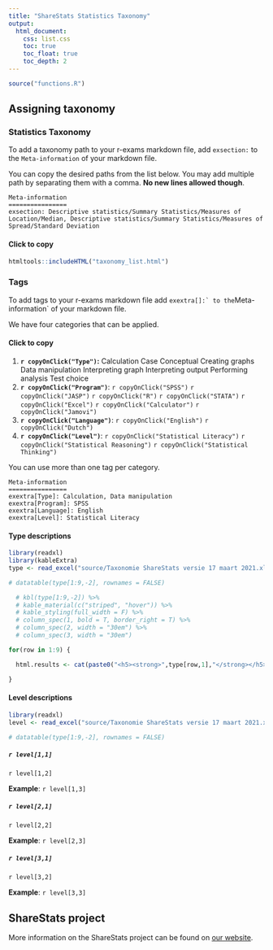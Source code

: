 ```yaml
---
title: "ShareStats Statistics Taxonomy"
output:
  html_document:
    css: list.css
    toc: true
    toc_float: true
    toc_depth: 2
---
```


<script src="copyText.js"></script>

```r
source("functions.R")
```


## Assigning taxonomy {.tabset}

### Statistics Taxonomy

To add a taxonomy path to your r-exams markdown file, add `exsection:` to the `Meta-information` of your markdown file.

You can copy the desired paths from the list below. You may add multiple path by separating them with a comma. **No new lines allowed though**.

```{}
Meta-information
================
exsection: Descriptive statistics/Summary Statistics/Measures of Location/Median, Descriptive statistics/Summary Statistics/Measures of Spread/Standard Deviation
```

#### Click to copy

```r
htmltools::includeHTML("taxonomy_list.html")
```

### Tags

To add tags to your r-exams markdown file add ```exextra[]:` to the ```Meta-information` of your markdown file.

We have four categories that can be applied.

#### Click to copy

<ol class="bullet">
<li><strong>`r copyOnClick("Type")`:</strong>
<span id="calc"  class="tag" onclick="copy_data(calc)">Calculation</span>
<span id="cas1"  class="tag" onclick="copy_data(cas1)">Case</span>
<span id="conc"  class="tag" onclick="copy_data(conc)">Conceptual</span>
<span id="crg"   class="tag" onclick="copy_data(crg)">Creating graphs</span>
<span id="dat"   class="tag" onclick="copy_data(dat)">Data manipulation</span>
<span id="intgr" class="tag" onclick="copy_data(intgr)">Interpreting graph</span>
<span id="intou" class="tag" onclick="copy_data(intou)">Interpreting output</span>
<span id="an"    class="tag" onclick="copy_data(an)">Performing analysis</span>
<span id="tch"   class="tag" onclick="copy_data(tch)">Test choice</span>
</li>
<li><strong>`r copyOnClick("Program")`</strong>:
`r copyOnClick("SPSS")`
`r copyOnClick("JASP")`
`r copyOnClick("R")`
`r copyOnClick("STATA")`
`r copyOnClick("Excel")`
`r copyOnClick("Calculator")`
`r copyOnClick("Jamovi")`
</li>
<li><strong>`r copyOnClick("Language")`</strong>:
`r copyOnClick("English")`
`r copyOnClick("Dutch")`
</li>
<li><strong>`r copyOnClick("Level")`</strong>:
`r copyOnClick("Statistical Literacy")`
`r copyOnClick("Statistical Reasoning")`
`r copyOnClick("Statistical Thinking")`
</li>
</ol>

You can use more than one tag per category.

```{}
Meta-information
================
exextra[Type]: Calculation, Data manipulation
exextra[Program]: SPSS
exextra[Language]: English
exextra[Level]: Statistical Literacy
```

#### Type descriptions

```r
library(readxl)
library(kableExtra)
type <- read_excel("source/Taxonomie ShareStats versie 17 maart 2021.xlsx", sheet = 2)

# datatable(type[1:9,-2], rownames = FALSE)

  # kbl(type[1:9,-2]) %>%
  # kable_material(c("striped", "hover")) %>%
  # kable_styling(full_width = F) %>%
  # column_spec(1, bold = T, border_right = T) %>%
  # column_spec(2, width = "30em") %>%
  # column_spec(3, width = "30em")

for(row in 1:9) {

  html.results <- cat(paste0("<h5><strong>",type[row,1],"</strong></h5><p>",type[row,3],"</p><p><strong>Example:</strong>: ", type[row,4],"</p>") )

}
```

#### Level descriptions

```r
library(readxl)
level <- read_excel("source/Taxonomie ShareStats versie 17 maart 2021.xlsx", sheet = 3)

# datatable(type[1:9,-2], rownames = FALSE)
```

<h5>`r level[1,1]`</h5>

<p>`r level[1,2]`</p>

<p><strong>Example</strong>: `r level[1,3]`</p>

<h5>`r level[2,1]`</h5>

<p>`r level[2,2]`</p>

<p><strong>Example</strong>: `r level[2,3]`</p>

<h5>`r level[3,1]`</h5>

<p>`r level[3,2]`</p>

<p><strong>Example</strong>: `r level[3,3]`</p>

## ShareStats project

More information on the ShareStats project can be found on [our website](http://www.sharestats.nl).
